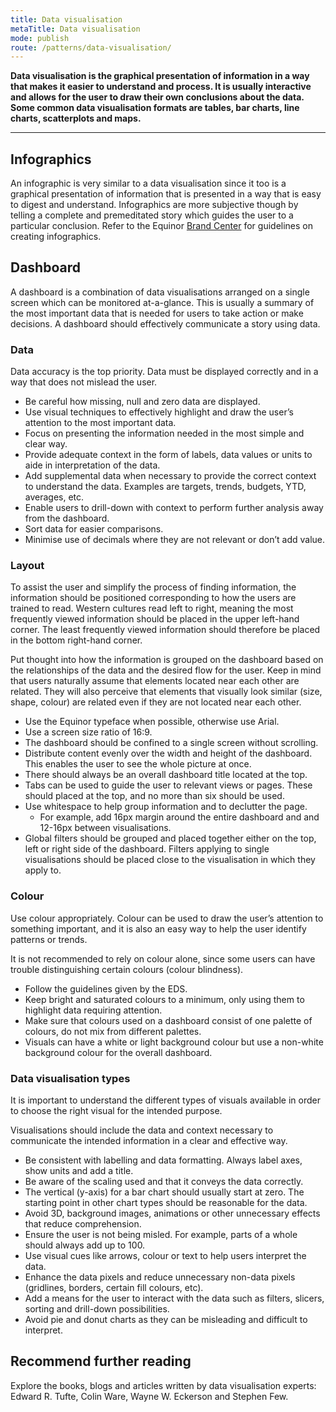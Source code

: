 ```yaml
---
title: Data visualisation
metaTitle: Data visualisation
mode: publish
route: /patterns/data-visualisation/
---
```


**Data visualisation is the graphical presentation of information in a way that makes it easier to understand and process. It is usually interactive and allows for the user to draw their own conclusions about the data. Some common data visualisation formats are tables, bar charts, line charts, scatterplots and maps.**  


***


## Infographics

An infographic is very similar to a data visualisation since it too is a graphical presentation of information that is presented in a way that is easy to digest and understand. Infographics are more subjective though by telling a complete and premeditated story which guides the user to a particular conclusion. Refer to the Equinor [Brand Center](https://communicationtoolbox.equinor.com/brandcenter/en/equinorbc/component/default/100 "Brand Center Toolbox Guidelines") for guidelines on creating infographics. 


## Dashboard

A dashboard is a combination of data visualisations arranged on a single screen which can be monitored at-a-glance. This is usually a summary of the most important data that is needed for users to take action or make decisions. A dashboard should effectively communicate a story using data. 


### Data

Data accuracy is the top priority. Data must be displayed correctly and in a way that does not mislead the user.   

* Be careful how missing, null and zero data are displayed. 
* Use visual techniques to effectively highlight and draw the user’s attention to the most important data.  
* Focus on presenting the information needed in the most simple and clear way. 
* Provide adequate context in the form of labels, data values or units to aide in interpretation of the data. 
* Add supplemental data when necessary to provide the correct context to understand the data. Examples are targets, trends, budgets, YTD, averages, etc.    
* Enable users to drill-down with context to perform further analysis away from the dashboard. 
* Sort data for easier comparisons. 
* Minimise use of decimals where they are not relevant or don’t add value.  


### Layout

To assist the user and simplify the process of finding information, the information should be positioned corresponding to how the users are trained to read. Western cultures read left to right, meaning the most frequently viewed information should be placed in the upper left-hand corner. The least frequently viewed information should therefore be placed in the bottom right-hand corner.  

Put thought into how the information is grouped on the dashboard based on the relationships of the data and the desired flow for the user. Keep in mind that users naturally assume that elements located near each other are related. They will also perceive that elements that visually look similar (size, shape, colour) are related even if they are not located near each other.   
* Use the Equinor typeface when possible, otherwise use Arial. 
* Use a screen size ratio of 16:9.  
* The dashboard should be confined to a single screen without scrolling. 
* Distribute content evenly over the width and height of the dashboard. This enables the user to see the whole picture at once. 
* There should always be an overall dashboard title located at the top. 
* Tabs can be used to guide the user to relevant views or pages. These should placed at the top, and no more than six should be used.
* Use whitespace to help group information and to declutter the page.   
   * For example, add 16px margin around the entire dashboard and and 12-16px between visualisations. 
* Global filters should be grouped and placed together either on the top, left or right side of the dashboard. Filters applying to single visualisations should be placed close to the visualisation in which they apply to.   


### Colour

Use colour appropriately. Colour can be used to draw the user’s attention to something important, and it is also an easy way to help the user identify patterns or trends.   

It is not recommended to rely on colour alone, since some users can have trouble distinguishing certain colours (colour blindness). 
* Follow the guidelines given by the EDS. 
* Keep bright and saturated colours to a minimum, only using them to highlight data requiring attention.  
* Make sure that colours used on a dashboard consist of one palette of colours, do not mix from different palettes. 
* Visuals can have a white or light background colour but use a non-white background colour for the overall dashboard. 


### Data visualisation types  

It is important to understand the different types of visuals available in order to choose the right visual for the intended purpose. 

Visualisations should include the data and context necessary to communicate the intended information in a clear and effective way. 

* Be consistent with labelling and data formatting. Always label axes, show units and add a title. 
* Be aware of the scaling used and that it conveys the data correctly. 
* The vertical (y-axis) for a bar chart should usually start at zero. The starting point in other chart types should be reasonable for the data. 
* Avoid 3D, background images, animations or other unnecessary effects that reduce comprehension.  
* Ensure the user is not being misled. For example, parts of a whole should always add up to 100. 
* Use visual cues like arrows, colour or text to help users interpret the data. 
* Enhance the data pixels and reduce unnecessary non-data pixels (gridlines, borders, certain fill colours, etc).  
* Add a means for the user to interact with the data such as filters, slicers, sorting and drill-down possibilities.  
* Avoid pie and donut charts as they can be misleading and difficult to interpret. 


## Recommend further reading 

Explore the books, blogs and articles written by data visualisation experts: Edward R. Tufte, Colin Ware, Wayne W. Eckerson and Stephen Few.  
